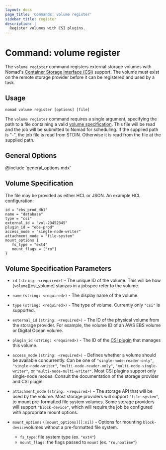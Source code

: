 ```yaml
---
layout: docs
page_title: 'Commands: volume register'
sidebar_title: register
description: |
  Register volumes with CSI plugins.
---
```


# Command: volume register

The `volume register` command registers external storage volumes with
Nomad's [Container Storage Interface (CSI)][csi] support. The volume
must exist on the remote storage provider before it can be registered
and used by a task.

## Usage

```plaintext
nomad volume register [options] [file]
```

The `volume register` command requires a single argument, specifying
the path to a file containing a valid [volume
specification][volume_specification]. This file will be read and the
job will be submitted to Nomad for scheduling. If the supplied path is
"-", the job file is read from STDIN. Otherwise it is read from the
file at the supplied path.

## General Options

@include 'general_options.mdx'

## Volume Specification

The file may be provided as either HCL or JSON. An example HCL configuration:

```hcl
id = "ebs_prod_db1"
name = "database"
type = "csi"
external_id = "vol-23452345"
plugin_id = "ebs-prod"
access_mode = "single-node-writer"
attachment_mode = "file-system"
mount_options {
   fs_type = "ext4"
   mount_flags = ["ro"]
}
```

## Volume Specification Parameters

- `id` `(string: <required>)` - The unique ID of the volume. This will
  be how [`volume`][csi_volume] stanzas in a jobspec refer to the volume.

- `name` `(string: <required>)` - The display name of the volume.

- `type` `(string: <required>)` - The type of volume. Currently only
  `"csi"` is supported.

- `external_id` `(string: <required>)` - The ID of the physical volume
  from the storage provider. For example, the volume ID of an AWS EBS
  volume or Digital Ocean volume.

- `plugin_id` `(string: <required>)` - The ID of the [CSI
  plugin][csi_plugin] that manages this volume.

- `access_mode` `(string: <required>)` - Defines whether a volume
  should be available concurrently. Can be one of
  `"single-node-reader-only"`, `"single-node-writer"`,
  `"multi-node-reader-only"`, `"multi-node-single-writer"`, or
  `"multi-node-multi-writer"`. Most CSI plugins support only
  single-node modes. Consult the documentation of the storage provider
  and CSI plugin.

- `attachment_mode` `(string: <required>)` - The storage API that will
  be used by the volume. Most storage providers will support
  `"file-system"`, to mount pre-formatted file system volumes. Some
  storage providers will support `"block-device"`, which will require
  the job be configured with appropriate mount options.

- `mount_options` <code>([mount_options][]:nil)</code> - Options for
  mounting `block-device`volumes without a pre-formatted file system.
  - `fs_type`: file system type (ex. `"ext4"`)
  - `mount_flags`: the flags passed to `mount` (ex. `"ro,noatime"`)

[volume_specification]: #volume-specification
[csi]: https://github.com/container-storage-interface/spec
[csi_plugin]: /docs/job-specification/csi_plugin
[csi_volumes]: /docs/job-specification/volume
